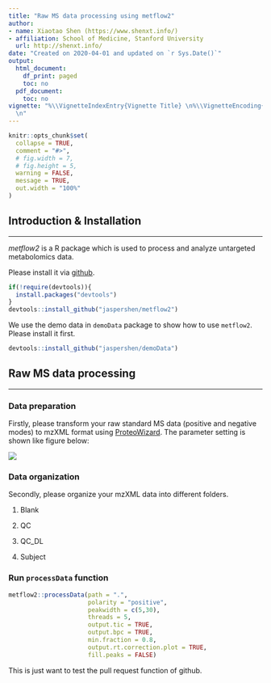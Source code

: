 ```yaml
---
title: "Raw MS data processing using metflow2"
author:
- name: Xiaotao Shen (https://www.shenxt.info/)
- affiliation: School of Medicine, Stanford University
  url: http://shenxt.info/
date: "Created on 2020-04-01 and updated on `r Sys.Date()`"
output:
  html_document:
    df_print: paged
    toc: no
  pdf_document:
    toc: no
vignette: "%\\VignetteIndexEntry{Vignette Title} \n%\\VignetteEncoding{UTF-8}\n%\\VignetteEngine{knitr::rmarkdown}
  \n"
---
```


```r
knitr::opts_chunk$set(
  collapse = TRUE,
  comment = "#>",
  # fig.width = 7, 
  # fig.height = 5,
  warning = FALSE,
  message = TRUE,
  out.width = "100%"
)
```


## **Introduction & Installation**
******************************************

*metflow2* is a R package which is used to process and analyze untargeted metabolomics data.


Please install it via [github](https://github.com/jaspershen/metflow2).

```r
if(!require(devtools)){
  install.packages("devtools")
}
devtools::install_github("jaspershen/metflow2")
```

We use the demo data in `demoData` package to show how to use `metflow2`. Please install it first.

```r
devtools::install_github("jaspershen/demoData")
```

## **Raw MS data processing**
******************************************

### **Data preparation**

Firstly, please transform your raw standard MS data (positive and negative modes) to mzXML format using [ProteoWizard](http://proteowizard.sourceforge.net/). The parameter setting is shown like figure below:

![](../man/figures/parameter_setting_MS_conventer.png)

### **Data organization**

Secondly, please organize your mzXML data into different folders. 

1. Blank

2. QC

3. QC_DL

4. Subject


### **Run `processData` function**


```r
metflow2::processData(path = ".", 
                      polarity = "positive", 
                      peakwidth = c(5,30), 
                      threads = 5, 
                      output.tic = TRUE,
                      output.bpc = TRUE, 
                      min.fraction = 0.8, 
                      output.rt.correction.plot = TRUE,
                      fill.peaks = FALSE)
```

This is just want to test the pull request function of github.